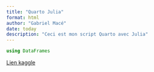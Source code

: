 ```yaml
---
title: "Quarto Julia"
format: html
author: "Gabriel Macé"
date: today
description: "Ceci est mon script Quarto avec Julia"
---
```

```julia
using DataFrames
```
[Lien kaggle](https://www.kaggle.com/datasets/debajyotipodder/co2-emission-by-vehicles?select=CO2+Emissions_Canada.csv)